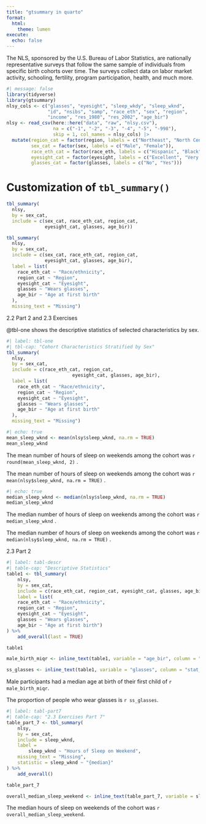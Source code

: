 ```yaml
---
title: "gtsummary in quarto"
format:
  html:
    theme: lumen
execute:
  echo: false
---
```


The NLS, sponsored by the U.S. Bureau of Labor Statistics, are nationally representative surveys that follow the same sample of individuals from specific birth cohorts over time. The surveys collect data on labor market activity, schooling, fertility, program participation, health, and much more.

```r
#| message: false
library(tidyverse)
library(gtsummary)
nlsy_cols <- c("glasses", "eyesight", "sleep_wkdy", "sleep_wknd", 
               "id", "nsibs", "samp", "race_eth", "sex", "region", 
               "income", "res_1980", "res_2002", "age_bir")
nlsy <- read_csv(here::here("data", "raw", "nlsy.csv"), 
                 na = c("-1", "-2", "-3", "-4", "-5", "-998"),
                 skip = 1, col_names = nlsy_cols) |> 
  mutate(region_cat = factor(region, labels = c("Northeast", "North Central", "South", "West")),
         sex_cat = factor(sex, labels = c("Male", "Female")),
         race_eth_cat = factor(race_eth, labels = c("Hispanic", "Black", "Non-Black, Non-Hispanic")),
         eyesight_cat = factor(eyesight, labels = c("Excellent", "Very good", "Good", "Fair", "Poor")),
         glasses_cat = factor(glasses, labels = c("No", "Yes"))) 
```

# Customization of `tbl_summary()`

```r
tbl_summary(
  nlsy,
  by = sex_cat,
  include = c(sex_cat, race_eth_cat, region_cat,
              eyesight_cat, glasses, age_bir))
```

```r
tbl_summary(
  nlsy,
  by = sex_cat,
  include = c(sex_cat, race_eth_cat, region_cat,
              eyesight_cat, glasses, age_bir),
  label = list(
    race_eth_cat ~ "Race/ethnicity",
    region_cat ~ "Region",
    eyesight_cat ~ "Eyesight",
    glasses ~ "Wears glasses",
    age_bir ~ "Age at first birth"
  ),
  missing_text = "Missing")
```

2.2 Part 2 and 2.3 Exercises

@tbl-one shows the descriptive statistics of selected characteristics by sex.

```r
#| label: tbl-one
#| tbl-cap: "Cohort Characteristics Stratified by Sex"
tbl_summary(
  nlsy,
  by = sex_cat,
  include = c(race_eth_cat, region_cat, 
  						eyesight_cat, glasses, age_bir),
  label = list(
    race_eth_cat ~ "Race/ethnicity",
    region_cat ~ "Region",
    eyesight_cat ~ "Eyesight",
    glasses ~ "Wears glasses",
    age_bir ~ "Age at first birth"
  ),
  missing_text = "Missing")


```

```r
#| echo: true
mean_sleep_wknd <- mean(nlsy$sleep_wknd, na.rm = TRUE)
mean_sleep_wknd
```

The mean number of hours of sleep on weekends among the cohort was `r round(mean_sleep_wknd, 2)` .

The mean number of hours of sleep on weekends among the cohort was `r mean(nlsy$sleep_wknd, na.rm = TRUE)` .

```r
#| echo: true
median_sleep_wknd <- median(nlsy$sleep_wknd, na.rm = TRUE)
median_sleep_wknd
```

The median number of hours of sleep on weekends among the cohort was `r median_sleep_wknd` .

The median number of hours of sleep on weekends among the cohort was `r median(nlsy$sleep_wknd, na.rm = TRUE)` .

2.3 Part 2

```r
#| label: tabl-descr
#| table-cap: "Descriptive Statistics"
table1 <- tbl_summary(
	nlsy, 
	by = sex_cat,
	include = c(race_eth_cat, region_cat, eyesight_cat, glasses, age_bir),
	label = list(
    race_eth_cat ~ "Race/ethnicity",
    region_cat ~ "Region",
    eyesight_cat ~ "Eyesight",
    glasses ~ "Wears glasses",
    age_bir ~ "Age at first birth")
) %>%
	add_overall(last = TRUE)

table1

male_birth_miqr <- inline_text(table1, variable = "age_bir", column = "stat_1")

ss_glasses <- inline_text(table1, variable = "glasses", column = "stat_0", pattern = "{n}/{N} ({p}%)")
```

Male participants had a median age at birth of their first child of `r male_birth_miqr`.

The proportion of people who wear glasses is `r ss_glasses`.

```r
#| label: tabl-part7
#| table-cap: "2.3 Exercises Part 7"
table_part_7 <- tbl_summary(
	nlsy, 
	by = sex_cat,
	include = sleep_wknd,
	label = 
		sleep_wknd ~ "Hours of Sleep on Weekend",
	missing_text = "Missing",
	statistic = sleep_wknd ~ "{median}"
) %>%
	add_overall()

table_part_7

overall_median_sleep_weekend <- inline_text(table_part_7, variable = sleep_wknd, column = "stat_0")
```

The median hours of sleep on weekends of the cohort was `r overall_median_sleep_weekend`.
